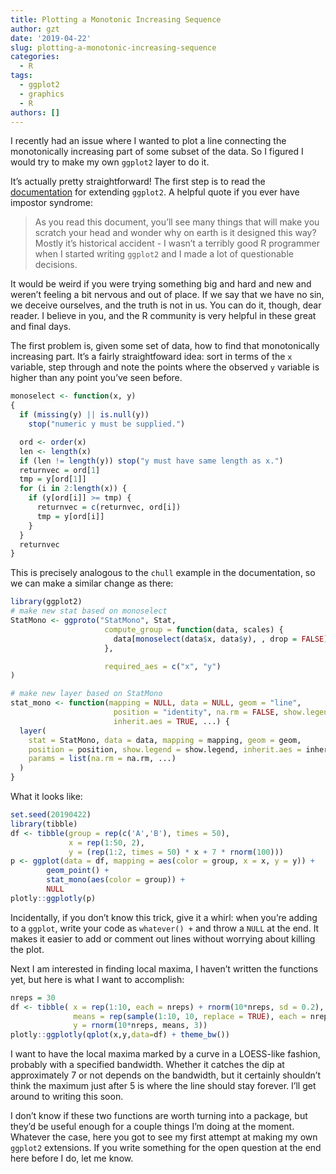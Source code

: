 ```yaml
---
title: Plotting a Monotonic Increasing Sequence
author: gzt
date: '2019-04-22'
slug: plotting-a-monotonic-increasing-sequence
categories:
  - R
tags:
  - ggplot2
  - graphics
  - R
authors: []
---
```

I recently had an issue where I wanted to plot a line connecting the monotonically increasing part of some subset of the data. So I figured I would try to make my own `ggplot2` layer to do it.

It's actually pretty straightforward! The first step is to read the [documentation](https://ggplot2.tidyverse.org/articles/extending-ggplot2.html) for extending `ggplot2`. A helpful quote if you ever have impostor syndrome: 

> As you read this document, you’ll see many things that will make you scratch your head and wonder why on earth is it designed this way? Mostly it’s historical accident - I wasn’t a terribly good R programmer when I started writing `ggplot2` and I made a lot of questionable decisions.

It would be weird if you were trying something big and hard and new and weren't feeling a bit nervous and out of place. If we say that we have no sin, we deceive ourselves, and the truth is not in us. You can do it, though, dear reader. I believe in you, and the R community is very helpful in these great and final days. 

The first problem is, given some set of data, how to find that monotonically increasing part. 
It's a fairly straightfoward idea: sort in terms of the `x` variable, step through and note the points where the observed `y` variable is higher than any point you've seen before. 

```r
monoselect <- function(x, y)
{
  if (missing(y) || is.null(y))
    stop("numeric y must be supplied.")

  ord <- order(x)
  len <- length(x)
  if (len != length(y)) stop("y must have same length as x.")
  returnvec = ord[1]
  tmp = y[ord[1]]
  for (i in 2:length(x)) {
    if (y[ord[i]] >= tmp) {
      returnvec = c(returnvec, ord[i])
      tmp = y[ord[i]]
    }
  }
  returnvec
}

```

This is precisely analogous to the `chull` example in the documentation, so we can make a similar change as there:

```r
library(ggplot2)
# make new stat based on monoselect
StatMono <- ggproto("StatMono", Stat,
                     compute_group = function(data, scales) {
                       data[monoselect(data$x, data$y), , drop = FALSE]
                     },

                     required_aes = c("x", "y")
)

# make new layer based on StatMono
stat_mono <- function(mapping = NULL, data = NULL, geom = "line",
                       position = "identity", na.rm = FALSE, show.legend = NA,
                       inherit.aes = TRUE, ...) {
  layer(
    stat = StatMono, data = data, mapping = mapping, geom = geom,
    position = position, show.legend = show.legend, inherit.aes = inherit.aes,
    params = list(na.rm = na.rm, ...)
  )
}
```


What it looks like:

```r
set.seed(20190422)
library(tibble)
df <- tibble(group = rep(c('A','B'), times = 50),
             x = rep(1:50, 2),
             y = (rep(1:2, times = 50) * x + 7 * rnorm(100)))
p <- ggplot(data = df, mapping = aes(color = group, x = x, y = y)) +
        geom_point() + 
        stat_mono(aes(color = group)) +
        NULL
plotly::ggplotly(p)
```

Incidentally, if you don't know this trick, give it a whirl: when you're adding
to a `ggplot`, write your code as `whatever() +` and throw a `NULL` at the end. 
It makes it easier to add or comment out lines without worrying about killing
the plot. 

Next I am interested in finding local maxima, I haven't written the functions yet, but here is what I want to accomplish:

```r
nreps = 30
df <- tibble( x = rep(1:10, each = nreps) + rnorm(10*nreps, sd = 0.2), 
              means = rep(sample(1:10, 10, replace = TRUE), each = nreps),
              y = rnorm(10*nreps, means, 3))
plotly::ggplotly(qplot(x,y,data=df) + theme_bw())
```

I want to have the local maxima marked by a curve in a LOESS-like fashion, probably with a specified bandwidth. Whether it catches the dip at approximately 7 or not depends on the bandwidth, but it certainly shouldn't think the maximum just after 5 is where the line should stay forever. I'll get around to writing this soon. 

I don't know if these two functions are worth turning into a package, but they'd be useful enough for a couple things I'm doing at the moment. Whatever the case, here you got to see my first attempt at making my own `ggplot2` extensions. If you write something for the open question at the end here before I do, let me know. 
